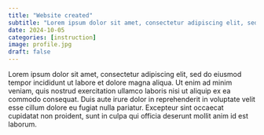 ```yaml
---
title: "Website created"
subtitle: "Lorem ipsum dolor sit amet, consectetur adipiscing elit, sed do eiusmod tempor incididunt."
date: 2024-10-05
categories: [instruction]
image: profile.jpg
draft: false
---
```


Lorem ipsum dolor sit amet, consectetur adipiscing elit, sed do eiusmod tempor incididunt ut labore et dolore magna aliqua. Ut enim ad minim veniam, quis nostrud exercitation ullamco laboris nisi ut aliquip ex ea commodo consequat. Duis aute irure dolor in reprehenderit in voluptate velit esse cillum dolore eu fugiat nulla pariatur. Excepteur sint occaecat cupidatat non proident, sunt in culpa qui officia deserunt mollit anim id est laborum.